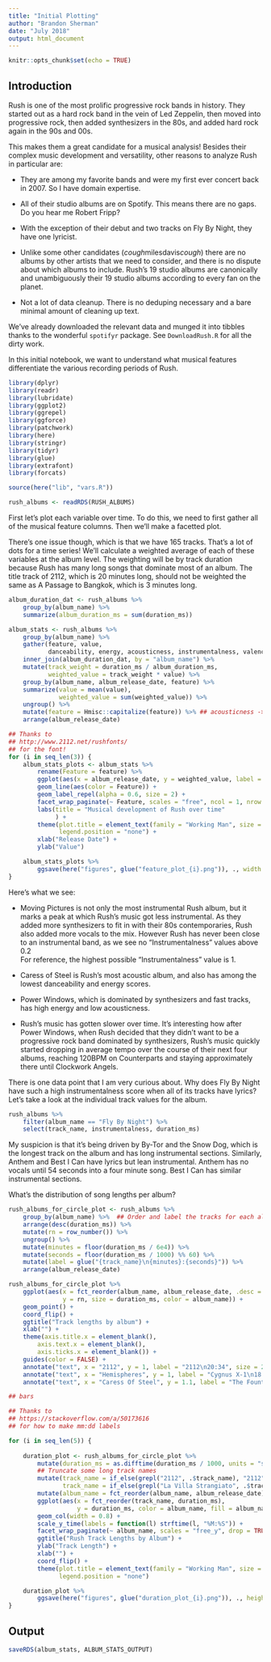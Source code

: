 ```yaml
---
title: "Initial Plotting"
author: "Brandon Sherman"
date: "July 2018"
output: html_document
---
```


```r
knitr::opts_chunk$set(echo = TRUE)
```

## Introduction

Rush is one of the most prolific progressive rock bands in history.
They started out as a hard rock band in the vein of Led Zeppelin, then
moved into progressive rock, then added synthesizers in the 80s, and
added hard rock again in the 90s and 00s.

This makes them a great candidate for a musical analysis!  Besides their 
complex music development and versatility, other reasons to analyze Rush 
in particular are:

* They are among my favorite bands and were my first ever concert back in 2007.  So 
I have domain expertise.

* All of their studio albums are on Spotify.  This means there are no gaps.  Do you hear 
me Robert Fripp?

* With the exception of their debut and two tracks on Fly By Night, they have one lyricist.

* Unlike some other candidates (*cough*milesdavis*cough*) there are no albums by other
artists that we need to consider, and there is no dispute about which albums 
to include.  Rush's 19 studio albums are canonically and unambiguously their 19 studio 
albums according to every fan on the planet.

* Not a lot of data cleanup.  There is no deduping necessary and a bare minimal amount 
of cleaning up text.

We've already downloaded the relevant data and munged it into tibbles
thanks to the wonderful `spotifyr` package.  See `DownloadRush.R` for all the 
dirty work.

In this initial notebook, we want to understand what musical features
differentiate the various recording periods of Rush.

```r
library(dplyr)
library(readr)
library(lubridate)
library(ggplot2)
library(ggrepel)
library(ggforce)
library(patchwork)
library(here)
library(stringr)
library(tidyr)
library(glue)
library(extrafont)
library(forcats)

source(here("lib", "vars.R"))

rush_albums <- readRDS(RUSH_ALBUMS)
```

First let's plot each variable over time.  To do this, we need to
first gather all of the musical feature columns.  Then we'll make a
facetted plot.

There's one issue though, which is that we have 165 tracks.  That's a
lot of dots for a time series!  We'll calculate a weighted average of
each of these variables at the album level.  The weighting will be by
track duration because Rush has many long songs that dominate most of
an album.  The title track of 2112, which is 20 minutes long, should not 
be weighted the same as A Passage to Bangkok, which is 3 minutes long.

```r
album_duration_dat <- rush_albums %>%
    group_by(album_name) %>%
    summarize(album_duration_ms = sum(duration_ms))

album_stats <- rush_albums %>%
    group_by(album_name) %>%
    gather(feature, value,
           danceability, energy, acousticness, instrumentalness, valence, tempo) %>%
    inner_join(album_duration_dat, by = "album_name") %>% 
    mutate(track_weight = duration_ms / album_duration_ms,
           weighted_value = track_weight * value) %>%
    group_by(album_name, album_release_date, feature) %>% 
    summarize(value = mean(value),
              weighted_value = sum(weighted_value)) %>%
    ungroup() %>% 
    mutate(feature = Hmisc::capitalize(feature)) %>% ## acousticness -> Acousticness
    arrange(album_release_date)
```

```r
## Thanks to
## http://www.2112.net/rushfonts/
## for the font!
for (i in seq_len(3)) {
    album_stats_plots <- album_stats %>%
        rename(Feature = feature) %>% 
        ggplot(aes(x = album_release_date, y = weighted_value, label = album_name)) +
        geom_line(aes(color = Feature)) +
        geom_label_repel(alpha = 0.6, size = 2) +
        facet_wrap_paginate(~ Feature, scales = "free", ncol = 1, nrow = 2, page = i) +
        labs(title = "Musical development of Rush over time"
             ) +
        theme(plot.title = element_text(family = "Working Man", size = 22),
              legend.position = "none") +
        xlab("Release Date") +
        ylab("Value")

    album_stats_plots %>%
        ggsave(here("figures", glue("feature_plot_{i}.png")), ., width = 7, height = 7, units = "in")
}

```


Here's what we see:

* Moving Pictures is not only the most instrumental Rush album, but it
  marks a peak at which Rush's music got less instrumental.  As they
  added more synthesizers to fit in with their 80s contemporaries, Rush 
  also added more vocals to the mix.  However Rush has never been close to 
  an instrumental band, as we see no "Instrumentalness" values above 0.2  
  For reference, the highest possible "Instrumentalness" value is 1.
  
* Caress of Steel is Rush's most acoustic album, and also has among
  the lowest danceability and energy scores.
  
* Power Windows, which is dominated by synthesizers and fast tracks,
  has high energy and low acousticness.
  
* Rush's music has gotten slower over time.  It's interesting how
after Power Windows, when Rush decided that they didn't want to be a
progressive rock band dominated by synthesizers, Rush's music quickly 
started dropping in average tempo over the course of their next four 
albums, reaching 120BPM on Counterparts and staying approximately 
there until Clockwork Angels.

There is one data point that I am very curious about.  Why does Fly By
Night have such a high instrumentalness score when all of its tracks
have lyrics?  Let's take a look at the individual track values for the
album.

```r
rush_albums %>%
    filter(album_name == "Fly By Night") %>%
    select(track_name, instrumentalness, duration_ms)
```

My suspicion is that it's being driven by By-Tor and the Snow Dog,
which is the longest track on the album and has long instrumental
sections.  Similarly, Anthem and Best I Can have lyrics but lean
instrumental.  Anthem has no vocals until 54 seconds into a four
minute song.  Best I Can has similar instrumental sections.



What's the distribution of song lengths per album?


```r
rush_albums_for_circle_plot <- rush_albums %>%
    group_by(album_name) %>%  ## Order and label the tracks for each album descendingly by length
    arrange(desc(duration_ms)) %>%
    mutate(rn = row_number()) %>%
    ungroup() %>% 
    mutate(minutes = floor(duration_ms / 6e4)) %>%
    mutate(seconds = floor(duration_ms / 1000) %% 60) %>%
    mutate(label = glue("{track_name}\n{minutes}:{seconds}")) %>% 
    arrange(album_release_date)

rush_albums_for_circle_plot %>% 
    ggplot(aes(x = fct_reorder(album_name, album_release_date, .desc = TRUE), ## TRUE because coord_flip
               y = rn, size = duration_ms, color = album_name)) +
    geom_point() +
    coord_flip() +
    ggtitle("Track lengths by album") +
    xlab("") +
    theme(axis.title.x = element_blank(),
        axis.text.x = element_blank(),
        axis.ticks.x = element_blank()) +
    guides(color = FALSE) +
    annotate("text", x = "2112", y = 1, label = "2112\n20:34", size = 2) +
    annotate("text", x = "Hemispheres", y = 1, label = "Cygnus X-1\n18:08", size = 2) +
    annotate("text", x = "Caress Of Steel", y = 1.1, label = "The Fountain of\nLamneth\n19:57", size = 2)

## bars

## Thanks to
## https://stackoverflow.com/a/50173616
## for how to make mm:dd labels

for (i in seq_len(5)) {
    
    duration_plot <- rush_albums_for_circle_plot %>%
        mutate(duration_ms = as.difftime(duration_ms / 1000, units = "secs")) %>%
        ## Truncate some long track names
        mutate(track_name = if_else(grepl("2112", .$track_name), "2112", track_name),
               track_name = if_else(grepl("La Villa Strangiato", .$track_name), "La Villa Strangiato", track_name)) %>%
        mutate(album_name = fct_reorder(album_name, album_release_date)) %>% 
        ggplot(aes(x = fct_reorder(track_name, duration_ms),
                   y = duration_ms, color = album_name, fill = album_name)) +## TRUE because coord_flip
        geom_col(width = 0.8) +
        scale_y_time(labels = function(l) strftime(l, "%M:%S")) +
        facet_wrap_paginate(~ album_name, scales = "free_y", drop = TRUE, ncol = 1, nrow = 4, page = i) +
        ggtitle("Rush Track Lengths by Album") +
        ylab("Track Length") +
        xlab("") +
        coord_flip() +
        theme(plot.title = element_text(family = "Working Man", size = 22),
              legend.position = "none")

    duration_plot %>% 
        ggsave(here("figures", glue("duration_plot_{i}.png")), ., height = 7, width = 7)
}

```

## Output

```r
saveRDS(album_stats, ALBUM_STATS_OUTPUT)
```
